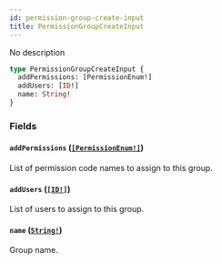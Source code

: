 ```yaml
---
id: permission-group-create-input
title: PermissionGroupCreateInput
---
```


No description

```graphql
type PermissionGroupCreateInput {
  addPermissions: [PermissionEnum!]
  addUsers: [ID!]
  name: String!
}
```

### Fields

#### `addPermissions` ([`[PermissionEnum!]`](/developer/api-reference/enums/permission-enum.mdx))

List of permission code names to assign to this group.

#### `addUsers` ([`[ID!]`](/developer/api-reference/scalars/id.mdx))

List of users to assign to this group.

#### `name` ([`String!`](/developer/api-reference/scalars/string.mdx))

Group name.
